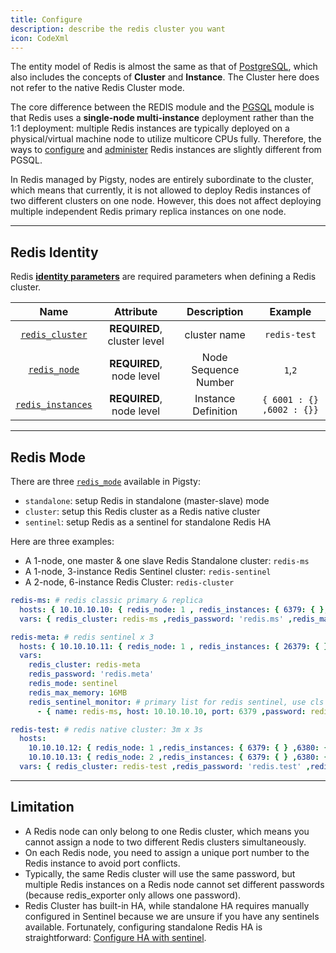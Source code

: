 ```yaml
---
title: Configure
description: describe the redis cluster you want
icon: CodeXml
---
```


The entity model of Redis is almost the same as that of [PostgreSQL](/docs/pgsql),
which also includes the concepts of **Cluster** and **Instance**. The Cluster here does not refer to the native Redis Cluster mode.

The core difference between the REDIS module and the [PGSQL](/docs/pgsql/) module is that Redis uses a **single-node multi-instance** deployment rather than the 1:1 deployment:
multiple Redis instances are typically deployed on a physical/virtual machine node to utilize multicore CPUs fully.
Therefore, the ways to [configure](/docs/redis/config/#configuration) and [administer](/docs/redis/config/#administration) Redis instances are slightly different from PGSQL.

In Redis managed by Pigsty, nodes are entirely subordinate to the cluster, which means that currently,
it is not allowed to deploy Redis instances of two different clusters on one node.
However, this does not affect deploying multiple independent Redis primary replica instances on one node.


------

## Redis Identity

Redis [**identity parameters**](/docs/redis/param#redis_id) are required parameters when defining a Redis cluster.

|                          Name                          |          Attribute          |     Description      |          Example          |
|:------------------------------------------------------:|:---------------------------:|:--------------------:|:-------------------------:|
|   [`redis_cluster`](/docs/redis/param#redis_cluster)   | **REQUIRED**, cluster level |     cluster name     |       `redis-test`        |
|      [`redis_node`](/docs/redis/param#redis_node)      |  **REQUIRED**, node level   | Node Sequence Number |          `1`,`2`          |
| [`redis_instances`](/docs/redis/param#redis_instances) |  **REQUIRED**, node level   | Instance Definition  | `{ 6001 : {} ,6002 : {}}` |

------

## Redis Mode

There are three [`redis_mode`](/docs/redis/param#redis_mode) available in Pigsty:

- `standalone`: setup Redis in standalone (master-slave) mode
- `cluster`: setup this Redis cluster as a Redis native cluster
- `sentinel`: setup Redis as a sentinel for standalone Redis HA

Here are three examples:

- A 1-node, one master & one slave Redis Standalone cluster: `redis-ms`
- A 1-node, 3-instance Redis Sentinel cluster: `redis-sentinel`
- A 2-node, 6-instance Redis Cluster: `redis-cluster`

```yaml
redis-ms: # redis classic primary & replica
  hosts: { 10.10.10.10: { redis_node: 1 , redis_instances: { 6379: { }, 6380: { replica_of: '10.10.10.10 6379' } } } }
  vars: { redis_cluster: redis-ms ,redis_password: 'redis.ms' ,redis_max_memory: 64MB }

redis-meta: # redis sentinel x 3
  hosts: { 10.10.10.11: { redis_node: 1 , redis_instances: { 26379: { } ,26380: { } ,26381: { } } } }
  vars:
    redis_cluster: redis-meta
    redis_password: 'redis.meta'
    redis_mode: sentinel
    redis_max_memory: 16MB
    redis_sentinel_monitor: # primary list for redis sentinel, use cls as name, primary ip:port
      - { name: redis-ms, host: 10.10.10.10, port: 6379 ,password: redis.ms, quorum: 2 }

redis-test: # redis native cluster: 3m x 3s
  hosts:
    10.10.10.12: { redis_node: 1 ,redis_instances: { 6379: { } ,6380: { } ,6381: { } } }
    10.10.10.13: { redis_node: 2 ,redis_instances: { 6379: { } ,6380: { } ,6381: { } } }
  vars: { redis_cluster: redis-test ,redis_password: 'redis.test' ,redis_mode: cluster, redis_max_memory: 32MB }
```

------

## Limitation

- A Redis node can only belong to one Redis cluster, which means you cannot assign a node to two different Redis clusters simultaneously.
- On each Redis node, you need to assign a unique port number to the Redis instance to avoid port conflicts.
- Typically, the same Redis cluster will use the same password, but multiple Redis instances on a Redis node cannot set different passwords (because redis_exporter only allows one password).
- Redis Cluster has built-in HA, while standalone HA requires manually configured in Sentinel because we are unsure if you have any sentinels available. Fortunately, configuring standalone Redis HA is straightforward: [Configure HA with sentinel](/docs/redis/admin/#configure-ha-with-sentinel).